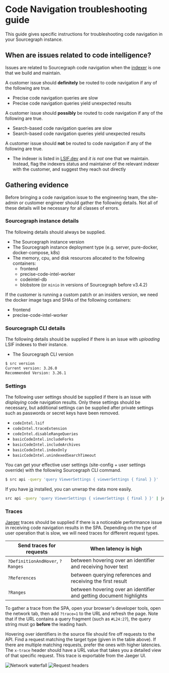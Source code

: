 # Code Navigation troubleshooting guide

<p className="subtitle">This guide gives specific instructions for troubleshooting code navigation in your Sourcegraph instance.</p>

## When are issues related to code intelligence?

Issues are related to Sourcegraph code navigation when the [indexer](/code-search/code-navigation/writing_an_indexer) is one that we build and maintain.

A customer issue should **definitely** be routed to code navigation if any of the following are true.

- Precise code navigation queries are slow
- Precise code navigation queries yield unexpected results

A customer issue should **possibly** be routed to code navigation if any of the following are true.

- Search-based code navigation queries are slow
- Search-based code navigation queries yield unexpected results

A customer issue should **not** be routed to code navigation if any of the following are true.

- The indexer is listed in [LSIF.dev](https://lsif.dev/) and _it is not_ one that we maintain. Instead, flag the indexers status and maintainer of the relevant indexer with the customer, and suggest they reach out directly

## Gathering evidence

Before bringing a code navigation issue to the engineering team, the site-admin or customer engineer should gather the following details. Not all of these details will be necessary for all classes of errors.

### Sourcegraph instance details

The following details should always be supplied.

- The Sourcegraph instance version
- The Sourcegraph instance deployment type (e.g. server, pure-docker, docker-compose, k8s)
- The memory, cpu, and disk resources allocated to the following containers:
  - frontend
  - precise-code-intel-worker
  - codeintel-db
  - blobstore (or `minio` in versions of Sourcegraph before v3.4.2)

If the customer is running a custom patch or an insiders version, we need the docker image tags and SHAs of the following containers:

- frontend
- precise-code-intel-worker

### Sourcegraph CLI details

The following details should be supplied if there is an issue with _uploading_ LSIF indexes to their instance.

- The Sourcegraph CLI version

```bash
$ src version
Current version: 3.26.0
Recommended Version: 3.26.1
```

### Settings

The following user settings should be supplied if there is an issue with _displaying_ code navigation results. Only these settings should be necessary, but additional settings can be supplied after private settings such as passwords or secret keys have been removed.

- `codeIntel.lsif`
- `codeIntel.traceExtension`
- `codeIntel.disableRangeQueries`
- `basicCodeIntel.includeForks`
- `basicCodeIntel.includeArchives`
- `basicCodeIntel.indexOnly`
- `basicCodeIntel.unindexedSearchTimeout`

You can get your effective user settings (site-config + user settings override) with the following Sourcegraph CLI command.

```bash
$ src api -query 'query ViewerSettings { viewerSettings { final } }'
```

If you have [jq](https://stedolan.github.io/jq/) installed, you can unwrap the data more easily.

```bash
src api -query 'query ViewerSettings { viewerSettings { final } }' | jq -r '.data.viewerSettings.final' | jq
```

### Traces

[Jaeger](/admin/observability/tracing) traces should be supplied if there is a noticeable performance issue in receiving code navigation results in the SPA. Depending on the type of user operation that is slow, we will need traces for different request types.

| **Send traces for requests** |                    **When latency is high**                    |
| --------------------------------- | ------------------------------------------------------------------- |
| `?DefinitionAndHover`, `?Ranges`  | between hovering over an identifier and receiving hover text        |
| `?References`                     | between querying references and receiving the first result          |
| `?Ranges`                         | between hovering over an identifier and getting document highlights |

To gather a trace from the SPA, open your browser's developer tools, open the network tab, then add `?trace=1` to the URL and refresh the page. Note that if the URL contains a query fragment (such as `#L24:27`), the query string must go **before** the leading hash.

Hovering over identifiers in the source file should fire off requests to the API. Find a request matching the target type (given in the table above). If there are multiple matching requests, prefer the ones with higher latencies. The `x-trace` header should have a URL value that takes you a detailed view of that specific request. This trace is exportable from the Jaeger UI.

![Network waterfall](https://storage.googleapis.com/sourcegraph-assets/Docs/network-waterfall.png)
![Request headers](https://storage.googleapis.com/sourcegraph-assets/Docs/network-description.png)
